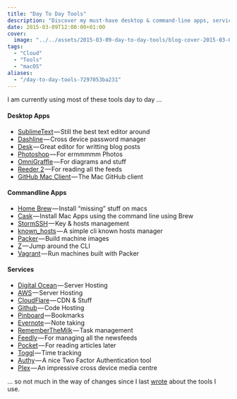```yaml
---
title: "Day To Day Tools"
description: "Discover my must-have desktop & command-line apps, services, and utilities I use daily on my macOS machine."
date: 2015-03-09T12:00:00+01:00
cover:
  image: "../../assets/2015-03-09-day-to-day-tools/blog-cover-2015-03-09-day-to-day-tools.png"
tags:
  - "Cloud"
  - "Tools"
  - "macOS"
aliases:
  - "/day-to-day-tools-7297053ba231"
---
```


I am currently using most of these tools day to day …

#### Desktop Apps

- [SublimeText](http://www.sublimetext.com) — Still the best text editor around
- [Dashline](https://www.dashlane.com/) — Cross device password manager
- [Desk](http://desk.pm) — Great editor for writting blog posts
- [Photoshop](http://www.photoshop.com/products/photoshop) — For ermmmmm Photos
- [OmniGraffle](https://www.omnigroup.com/omnigraffle) — For diagrams and stuff
- [Reeder 2](http://reederapp.com/mac/) — For reading all the feeds
- [GitHub Mac Client](http://mac.github.com) — The Mac GitHub client

#### Commandline Apps

- [Home Brew](http://brew.sh) — Install “missing” stuff on macs
- [Cask](http://caskroom.io/) — Install Mac Apps using the command line using Brew
- [StormSSH](https://github.com/emre/storm) — Key & hosts management
- [known_hosts](https://github.com/markmcconachie/known_hosts) — A simple cli known hosts manager
- [Packer](http://www.packer.io) — Build machine images
- [Z](https://github.com/rupa/z) — Jump around the CLI
- [Vagrant](https://www.vagrantup.com) — Run machines built with Packer

#### Services

- [Digital Ocean](https://www.digitalocean.com/?refcode=52ec4dc3647e) — Server Hosting
- [AWS](http://aws.amazon.com) — Server Hosting
- [CloudFlare](https://www.cloudflare.com) — CDN & Stuff
- [Github](https://github.com/russmckendrick) — Code Hosting
- [Pinboard](https://pinboard.in/) — Bookmarks
- [Evernote](https://www.evernote.com/) — Note taking
- [RememberTheMilk](https://www.rememberthemilk.com/) — Task management
- [Feedly](http://feedly.com/) — For managing all the newsfeeds
- [Pocket](http://getpocket.com/) — For reading articles later
- [Toggl](https://www.toggl.com/) — Time tracking
- [Authy](https://www.authy.com/) — A nice Two Factor Authentication tool
- [Plex](http://plex.tv/) — An impressive cross device media centre

… so not much in the way of changes since I last [wrote](/2014/07/27/whats-in-the-toolbox/ "What’s in the toolbox?") about the tools I use.
